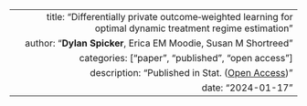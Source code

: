 ---
  title: "Differentially private outcome‐weighted learning for optimal dynamic treatment regime estimation"
  author: "**Dylan Spicker**, Erica EM Moodie, Susan M Shortreed"
  categories: ["paper", "published", "open access"]
  description: "Published in Stat. ([Open Access](https://onlinelibrary.wiley.com/doi/pdfdirect/10.1002/sta4.641))"
  date: "2024-01-17"
---